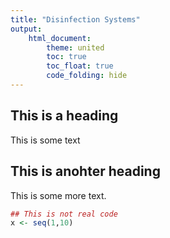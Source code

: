 ```yaml
---
title: "Disinfection Systems"
output:
    html_document:
        theme: united
        toc: true
        toc_float: true
        code_folding: hide
---
```


## This is a heading
This is some text

## This is anohter heading
This is some more text.

```r
## This is not real code
x <- seq(1,10)
```
